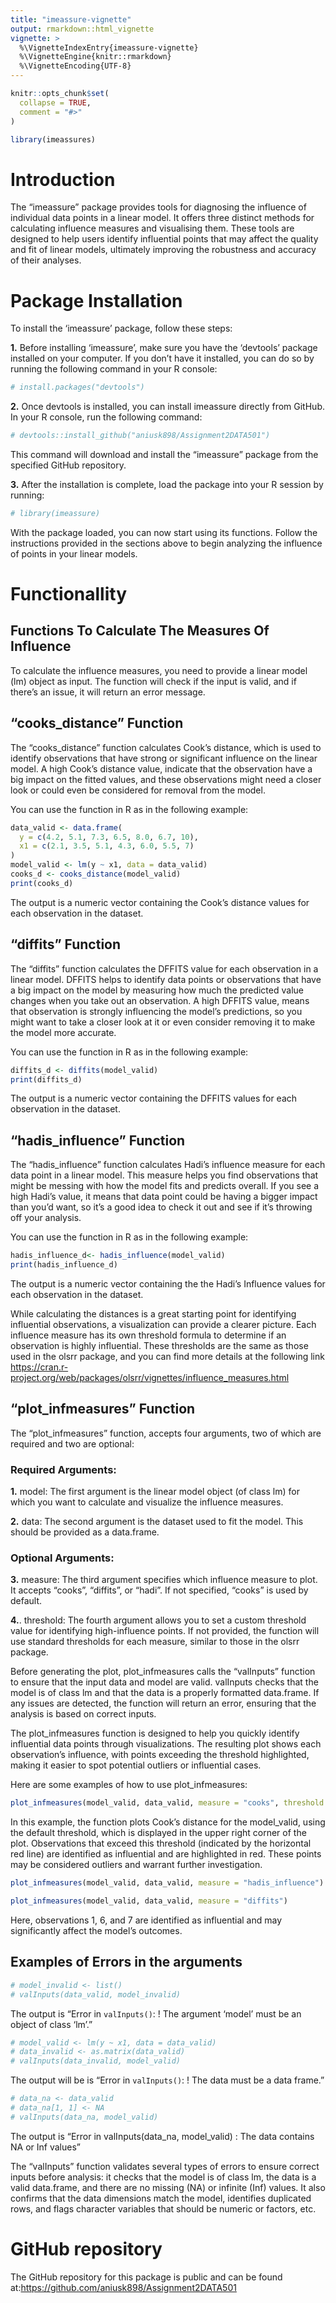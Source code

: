 ```yaml
---
title: "imeassure-vignette"
output: rmarkdown::html_vignette
vignette: >
  %\VignetteIndexEntry{imeassure-vignette}
  %\VignetteEngine{knitr::rmarkdown}
  %\VignetteEncoding{UTF-8}
---
```


```r
knitr::opts_chunk$set(
  collapse = TRUE,
  comment = "#>"
)
```


```r
library(imeassures)
```


# Introduction
The "imeassure" package provides tools for diagnosing the influence of individual data points in a linear model. It offers three distinct methods for calculating influence measures and visualising them. These tools are designed to help users identify influential points that may affect the quality and fit of linear models, ultimately improving the robustness and accuracy of their analyses.

# Package Installation
To install the 'imeassure' package, follow these steps:
   
**1.** Before installing 'imeassure', make sure you have the 'devtools' package installed on your computer. If you don't have it installed, you can do so by running the following command in your R console:

```r
# install.packages("devtools")
```
**2.** Once devtools is installed, you can install imeassure directly from GitHub. In your R console, run the following command:
```r
# devtools::install_github("aniusk898/Assignment2DATA501")
```
This command will download and install the "imeassure" package from the specified GitHub repository.

**3.** After the installation is complete, load the package into your R session by running:

```r
# library(imeassure)
```
With the package loaded, you can now start using its functions. Follow the instructions provided in the sections above to begin analyzing the influence of points in your linear models.

   
   
# Functionallity

## Functions To Calculate The Measures Of Influence
To calculate the influence measures, you need to provide a linear model (lm) object as input. The function will check if the input is valid, and if there’s an issue, it will return an error message.

## "cooks_distance" Function
The "cooks_distance" function calculates Cook's distance, which is used to identify observations that have strong or significant influence on the linear model. A high Cook's distance value, indicate that the observation have a big impact on the fitted values, and these observations might need a closer look or could even be considered for removal from the model.

You can use the function in R as in the following example:
```r
data_valid <- data.frame(
  y = c(4.2, 5.1, 7.3, 6.5, 8.0, 6.7, 10),
  x1 = c(2.1, 3.5, 5.1, 4.3, 6.0, 5.5, 7)
)
model_valid <- lm(y ~ x1, data = data_valid)
cooks_d <- cooks_distance(model_valid)
print(cooks_d)
```
The output is a numeric vector containing the Cook's distance values for each observation in the dataset.

## "diffits" Function
The "diffits" function calculates the DFFITS value for each observation in a linear model. DFFITS helps to identify data points or observations that have a big impact on the model by measuring how much the predicted value changes when you take out an observation. A high DFFITS value, means that observation is strongly influencing the model's predictions, so you might want to take a closer look at it or even consider removing it to make the model more accurate.


You can use the function in R as in the following example:
```r
diffits_d <- diffits(model_valid)
print(diffits_d)
```
The output is a numeric vector containing the DFFITS values for each observation in the dataset.

## "hadis_influence" Function
The "hadis_influence" function calculates Hadi’s influence measure for each data point in a linear model. This measure helps you find observations that might be messing with how the model fits and predicts overall. If you see a high Hadi’s value, it means that data point could be having a bigger impact than you'd want, so it’s a good idea to check it out and see if it’s throwing off your analysis.

You can use the function in R as in the following example:
```r
hadis_influence_d<- hadis_influence(model_valid)
print(hadis_influence_d)
```
The output is a numeric vector containing the the Hadi's Influence values for each observation in the dataset.

While calculating the distances is a great starting point for identifying influential observations, a visualization can provide a clearer picture. Each influence measure has its own threshold formula to determine if an observation is highly influential. These thresholds are the same as those used in the olsrr package, and you can find more details at the following link [https://cran.r-project.org/web/packages/olsrr/vignettes/influence_measures.html](url)

## "plot_infmeasures" Function

The "plot_infmeasures" function, accepts four arguments, two of which are required and two are optional:

### Required Arguments:

**1.** model: The first argument is the linear model object (of class lm) for which you want to calculate and visualize the influence measures.

**2.** data: The second argument is the dataset used to fit the model. This should be provided as a data.frame.

### Optional Arguments:
**3.** measure: The third argument specifies which influence measure to plot. It accepts "cooks", "diffits", or "hadi". If not specified, "cooks" is used by default.

**4.**. threshold: The fourth argument allows you to set a custom threshold value for identifying high-influence points. If not provided, the function will use standard thresholds for each measure, similar to those in the olsrr package.

Before generating the plot, plot_infmeasures calls the "valInputs" function to ensure that the input data and model are valid. valInputs checks that the model is of class lm and that the data is a properly formatted data.frame. If any issues are detected, the function will return an error, ensuring that the analysis is based on correct inputs.

The plot_infmeasures function is designed to help you quickly identify influential data points through visualizations. The resulting plot shows each observation’s influence, with points exceeding the threshold highlighted, making it easier to spot potential outliers or influential cases.

Here are some examples of how to use plot_infmeasures:
```r
plot_infmeasures(model_valid, data_valid, measure = "cooks", threshold = NULL)
```

In this example, the function plots Cook’s distance for the model_valid, using the default threshold, which is displayed in the upper right corner of the plot. Observations that exceed this threshold (indicated by the horizontal red line) are identified as influential and are highlighted in red. These points may be considered outliers and warrant further investigation.

```r
plot_infmeasures(model_valid, data_valid, measure = "hadis_influence")
```

```r
plot_infmeasures(model_valid, data_valid, measure = "diffits")
```
Here, observations 1, 6, and 7 are identified as influential and may significantly affect the model's outcomes.

## Examples of Errors in the arguments
```r
# model_invalid <- list()
# valInputs(data_valid, model_invalid)
```

The output is "Error in `valInputs()`:
! The argument 'model' must be an object of class 'lm'."

```r
# model_valid <- lm(y ~ x1, data = data_valid)
# data_invalid <- as.matrix(data_valid)
# valInputs(data_invalid, model_valid)
```

The output will be is "Error in `valInputs()`:
! The data must be a data frame."

```r
# data_na <- data_valid
# data_na[1, 1] <- NA
# valInputs(data_na, model_valid)
```
The output is "Error in valInputs(data_na, model_valid) : 
  The data contains NA or Inf values"
  
The "valInputs" function validates several types of errors to ensure correct inputs before analysis: it checks that the model is of class lm, the data is a valid data.frame, and there are no missing (NA) or infinite (Inf) values. It also confirms that the data dimensions match the model, identifies duplicated rows, and flags character variables that should be numeric or factors, etc.

# GitHub repository
The GitHub repository for this package is public and can be found at:[https://github.com/aniusk898/Assignment2DATA501](URL)
